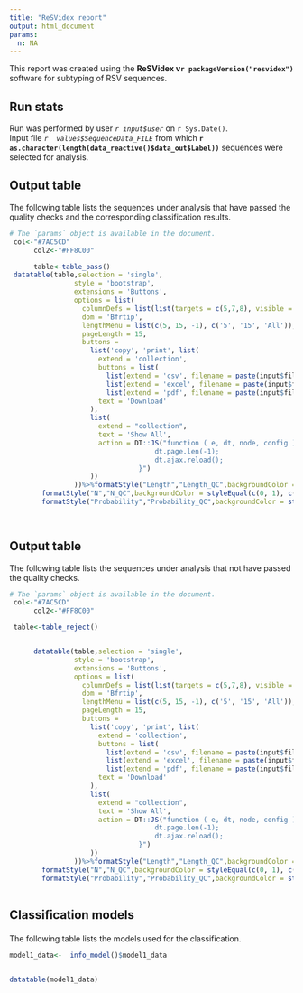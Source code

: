 ```yaml
---
title: "ReSVidex report"
output: html_document
params:
  n: NA
---
```

This report was created using the **ReSVidex v`r packageVersion("resvidex")`** software for subtyping of RSV sequences.<br /> 


<h2>Run stats</h2>
Run was performed by user *`r input$user`* on `r Sys.Date()`.<br />
Input file *`r  values$SequenceData_FILE`* from which **`r as.character(length(data_reactive()$data_out$Label))`** sequences were selected for analysis.<br />

<h2>Output table</h2>
The following table lists the sequences under analysis that have passed the quality checks and the corresponding classification results. 
```r
# The `params` object is available in the document.
 col<-"#7AC5CD"
      col2<-"#FF8C00"

      table<-table_pass()
 datatable(table,selection = 'single',
                style = 'bootstrap',
                extensions = 'Buttons',
                options = list(
                  columnDefs = list(list(targets = c(5,7,8), visible = FALSE)),
                  dom = 'Bfrtip',
                  lengthMenu = list(c(5, 15, -1), c('5', '15', 'All')),
                  pageLength = 15,
                  buttons =
                    list('copy', 'print', list(
                      extend = 'collection',
                      buttons = list(
                        list(extend = 'csv', filename = paste(input$file[1,1],"resvidex_results"),sep=""),
                        list(extend = 'excel', filename = paste(input$file[1,1],"resvidex_results"),sep=""),
                        list(extend = 'pdf', filename = paste(input$file[1,1],"resvidex_results"),sep="")),
                      text = 'Download'
                    ),
                    list(
                      extend = "collection",
                      text = 'Show All',
                      action = DT::JS("function ( e, dt, node, config ) {
                                    dt.page.len(-1);
                                    dt.ajax.reload();
                                }")
                    ))
                ))%>%formatStyle("Length","Length_QC",backgroundColor = styleEqual(c(0, 1), c(col2, col)))%>%
        formatStyle("N","N_QC",backgroundColor = styleEqual(c(0, 1), c(col2, col)))%>%
        formatStyle("Probability","Probability_QC",backgroundColor = styleEqual(c(0, 1), c(col2, col)))

 
```
<h2>Output table</h2>
The following table lists the sequences under analysis that not have passed the quality checks.
```r
# The `params` object is available in the document.
 col<-"#7AC5CD"
      col2<-"#FF8C00"

 table<-table_reject()


      datatable(table,selection = 'single',
                style = 'bootstrap',
                extensions = 'Buttons',
                options = list(
                  columnDefs = list(list(targets = c(5,7,8), visible = FALSE)),
                  dom = 'Bfrtip',
                  lengthMenu = list(c(5, 15, -1), c('5', '15', 'All')),
                  pageLength = 15,
                  buttons =
                    list('copy', 'print', list(
                      extend = 'collection',
                      buttons = list(
                        list(extend = 'csv', filename = paste(input$file[1,1],"resvidex_results"),sep=""),
                        list(extend = 'excel', filename = paste(input$file[1,1],"resvidex_results"),sep=""),
                        list(extend = 'pdf', filename = paste(input$file[1,1],"resvidex_results"),sep="")),
                      text = 'Download'
                    ),
                    list(
                      extend = "collection",
                      text = 'Show All',
                      action = DT::JS("function ( e, dt, node, config ) {
                                    dt.page.len(-1);
                                    dt.ajax.reload();
                                }")
                    ))
                ))%>%formatStyle("Length","Length_QC",backgroundColor = styleEqual(c(0, 1), c(col2, col)))%>%
        formatStyle("N","N_QC",backgroundColor = styleEqual(c(0, 1), c(col2, col)))%>%
        formatStyle("Probability","Probability_QC",backgroundColor = styleEqual(c(0, 1), c(col2, col)))
 
```
<h2>

Classification models

</h2>

The following table lists the models used for the classification.

```r


model1_data<-  info_model()$model1_data


datatable(model1_data)
```
